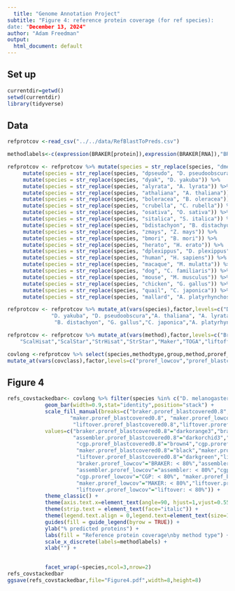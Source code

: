 ```yaml
---
  title: "Genome Annotation Project"
subtitle: "Figure 4: reference protein coverage (for ref species): 
date: "December 13, 2024"
author: "Adam Freedman"
output: 
  html_document: default
---
```

  
## Set up
```r
currentdir=getwd()
setwd(currentdir)
library(tidyverse)
``` 

## Data
```r
refprotcov <-read_csv("../../data/RefBlastToPreds.csv")

methodlabels<-c(expression(BRAKER[protein]),expression(BRAKER[RNA]),"BRAKER3",expression(CGP[protein]),expression(CGP[RNA]),expression(Scallop[HISAT2]),expression(Scallop[STAR]),expression(Stringtie[HISAT2]),expression(Stringtie[STAR]),"MAKER","TOGA","Liftoff")

refprotcov <- refprotcov %>% mutate(species = str_replace(species, "dmel", "D. melanogaster")) %>%
     mutate(species = str_replace(species, "dpseudo", "D. pseudoobscura")) %>%  
     mutate(species = str_replace(species, "dyak", "D. yakuba")) %>%
     mutate(species = str_replace(species, "alyrata", "A. lyrata")) %>%
     mutate(species = str_replace(species, "athaliana", "A. thaliana")) %>%
     mutate(species = str_replace(species, "boleracea", "B. oleracea")) %>%
     mutate(species = str_replace(species, "crubella", "C. rubella")) %>%
     mutate(species = str_replace(species, "osativa", "O. sativa")) %>%
     mutate(species = str_replace(species, "sitalica", "S. italica")) %>%
     mutate(species = str_replace(species, "bdistachyon", "B. distachyon")) %>%
     mutate(species = str_replace(species, "zmays", "Z. mays")) %>%
     mutate(species = str_replace(species, "bmori", "B. mori")) %>%
     mutate(species = str_replace(species, "herato", "H. erato")) %>%
     mutate(species = str_replace(species, "dplexippus", "D. plexippus")) %>%
     mutate(species = str_replace(species, "human", "H. sapiens")) %>%
     mutate(species = str_replace(species, "macaque", "M. mulatta")) %>%
     mutate(species = str_replace(species, "dog", "C. familiaris")) %>%
     mutate(species = str_replace(species, "mouse", "M. musculus")) %>%
     mutate(species = str_replace(species, "chicken", "G. gallus")) %>%
     mutate(species = str_replace(species, "quail", "C. japonica")) %>%
     mutate(species = str_replace(species, "mallard", "A. platyrhynchos"))

refprotcov <- refprotcov %>% mutate_at(vars(species),factor,levels=c("D. melanogaster",
              "D. yakuba", "D. pseudoobscura","A. thaliana", "A. lyrata","C. rubella","B. oleracea","Z. mays","S. italica","O. sativa",
               "B. distachyon", "G. gallus","C. japonica","A. platyrhynchos","H. sapiens","M. mulatta","M. musculus","C. familiaris","H. erato","D. plexippus","B. mori"))

refprotcov <- refprotcov %>% mutate_at(vars(method),factor,levels=c("BrkProt","BrkRNA","Braker3","CGPprotein","CGPrnaseq",
    "ScalHisat","ScalStar","StrHisat","StrStar","Maker","TOGA","liftoff"))  %>% mutate(proref_lowcov=proref_blastnomincov-proref_blastcovered0.8)

covlong <-refprotcov %>% select(species,methodtype,group,method,proref_blastcovered0.8,proref_lowcov) %>% pivot_longer(cols=c(proref_blastcovered0.8,proref_lowcov),names_to="covclass",values_to="fracpredprot") %>%
mutate_at(vars(covclass),factor,levels=c("proref_lowcov","proref_blastcovered0.8"))
```

## Figure 4

```r
refs_covstackedbar<- covlong %>% filter(species %in% c("D. melanogaster","H. sapiens","Z. mays","A. thaliana","G. gallus")) %>% ggplot(aes(x=method,y=fracpredprot*100,fill=interaction(methodtype,covclass))) +
            geom_bar(width=0.9,stat="identity",position="stack") +
            scale_fill_manual(breaks=c("braker.proref_blastcovered0.8","braker.proref_lowcov","cgp.proref_blastcovered0.8","cgp.proref_lowcov","assembler.proref_blastcovered0.8","assembler.proref_lowcov",
                    "maker.proref_blastcovered0.8", "maker.proref_lowcov",
                     "liftover.proref_blastcovered0.8","liftover.proref_lowcov"),
            values=c("braker.proref_blastcovered0.8"="darkorange3","braker.proref_lowcov"="#FFCDBC",
                     "assembler.proref_blastcovered0.8"="darkorchid3","assembler.proref_lowcov"="#E4C2FF",
                      "cgp.proref_blastcovered0.8"="brown4","cgp.proref_lowcov"="#FF9494",
                      "maker.proref_blastcovered0.8"="black","maker.proref_lowcov"="gray",
                      "liftover.proref_blastcovered0.8"="darkgreen","liftover.proref_lowcov"="#94D994"),labels=c("braker.proref_blastcovered0.8"=expression(paste("BRAKER: ","">=80,"%")),
                      "braker.proref_lowcov"="BRAKER: < 80%","assembler.proref_blastcovered0.8"=expression(paste("assembler: ","">=80,"%")),
                      "assembler.proref_lowcov"="assembler: < 80%","cgp.proref_blastcovered0.8"=expression(paste("CGP: ","">=80,"%")),
                      "cgp.proref_lowcov"="CGP: < 80%", "maker.proref_blastcovered0.8"=expression(paste("MAKER: ","">=80,"%")),
                      "maker.proref_lowcov"="MAKER: < 80%","liftover.proref_blastcovered0.8"=expression(paste("liftover: ","">=80,"%")),
                      "liftover.proref_lowcov"="liftover: < 80%")) +
            theme_classic() +
            theme(axis.text.x=element_text(angle=90, hjust=1,vjust=0.55,size=8,face="plain")) + 
            theme(strip.text = element_text(face="italic")) +
            theme(legend.text.align = 0,legend.text=element_text(size=12),legend.spacing.y = unit(0.1, "cm"),legend.key.size= unit(0.45, "cm")) + 
            guides(fill = guide_legend(byrow = TRUE)) +
            ylab("% predicted proteins") +
            labs(fill = "Reference protein coverage\nby method type") +
            scale_x_discrete(labels=methodlabels) +
            xlab("") +
        

            facet_wrap(~species,ncol=3,nrow=2)
refs_covstackedbar
ggsave(refs_covstackedbar,file="Figure4.pdf",width=8,height=8)   
```
